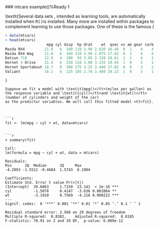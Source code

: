 

\
### mtcars example()</tt>%Ready 1

\textit{Several data sets , intended as learning tools, are automatically installed when <tt>R()</tt>is installed. Many more are installed within packages to complement learning to use those packages. One of these is the famous \textbf{\textit{mtcars}()</tt>data set, which is used in many data mining exercises.}
{
\

```r
> data(mtcars)
> head(mtcars)
                   mpg cyl disp  hp drat    wt  qsec vs am gear carb
Mazda RX4         21.0   6  160 110 3.90 2.620 16.46  0  1    4    4
Mazda RX4 Wag     21.0   6  160 110 3.90 2.875 17.02  0  1    4    4
Datsun 710        22.8   4  108  93 3.85 2.320 18.61  1  1    4    1
Hornet 4 Drive    21.4   6  258 110 3.08 3.215 19.44  1  0    3    1
Hornet Sportabout 18.7   8  360 175 3.15 3.440 17.02  0  0    3    2
Valiant           18.1   6  225 105 2.76 3.460 20.22  1  0    3    1

```
```
}

Suppose we fit a model with \textit{mpg()</tt>(miles per gallon) as the response variable and \textit{cyl()</tt>and \textit{wt()</tt>(number of cylinders and weight of the car)
as the predictor variables. We will call this fitted model <tt>fit}.



```r
fit <- lm(mpg ~ cyl + wt, data=mtcars)
```
```

```r
> summary(fit)

Call:
lm(formula = mpg ~ cyl + wt, data = mtcars)

Residuals:
Min      1Q  Median      3Q     Max 
-4.2893 -1.5512 -0.4684  1.5743  6.1004 

Coefficients:
Estimate Std. Error t value Pr(>|t|)    
(Intercept)  39.6863     1.7150  23.141  < 2e-16 ***
cyl          -1.5078     0.4147  -3.636 0.001064 ** 
wt           -3.1910     0.7569  -4.216 0.000222 ***
---
Signif. codes:  0 ‘***’ 0.001 ‘**’ 0.01 ‘*’ 0.05 ‘.’ 0.1 ‘ ’ 1

Residual standard error: 2.568 on 29 degrees of freedom
Multiple R-squared:  0.8302,    Adjusted R-squared:  0.8185 
F-statistic: 70.91 on 2 and 29 DF,  p-value: 6.809e-12
```



